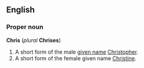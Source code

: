 ==English==
===Proper noun===
'''Chris''' (''plural'' '''Chrises''')

#A short form of the male [[given name]] [[Christopher]].
#A short form of the female given name [[Christine]].